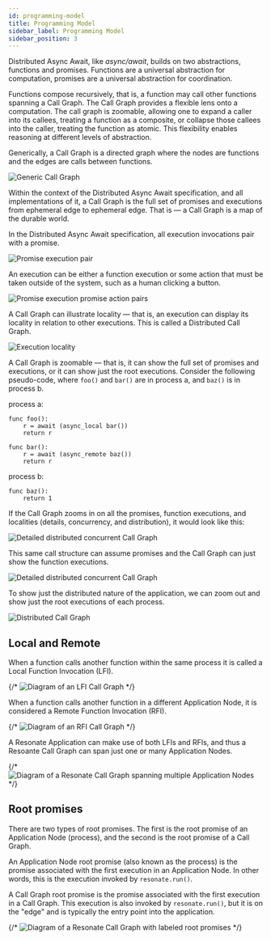 ```yaml
---
id: programming-model
title: Programming Model
sidebar_label: Programming Model
sidebar_position: 3
---
```


Distributed Async Await, like _async/await_, builds on two abstractions, functions and promises.
Functions are a universal abstraction for computation, promises are a universal abstraction for coordination.

Functions compose recursively, that is, a function may call other functions spanning a Call Graph.
The Call Graph provides a flexible lens onto a computation.
The call graph is zoomable, allowing one to expand a caller into its callees, treating a function as a composite, or collapse those callees into the caller, treating the function as atomic.
This flexibility enables reasoning at different levels of abstraction.


Generically, a Call Graph is a directed graph where the nodes are functions and the edges are calls between functions.

<LabeledDiagram>
  <img src="/img/generic-call-graph.svg" alt="Generic Call Graph" />
</LabeledDiagram>

Within the context of the Distributed Async Await specification, and all implementations of it, a Call Graph is the full set of promises and executions from ephemeral edge to ephemeral edge.
That is — a Call Graph is a map of the durable world.

In the Distributed Async Await specification, all execution invocations pair with a promise.

<LabeledDiagram>
  <img src="/img/promise-execution-pair.svg" alt="Promise execution pair" />
</LabeledDiagram>

An execution can be either a function execution or some action that must be taken outside of the system, such as a human clicking a button.

![Promise execution promise action pairs](/img/promise-execution-promise-action-pairs.svg)

A Call Graph can illustrate locality — that is, an execution can display its locality in relation to other executions.
This is called a Distributed Call Graph.

![Execution locality](/img/execution-locality.svg)

A Call Graph is zoomable — that is, it can show the full set of promises and executions, or it can show just the root executions.
Consider the following pseudo-code, where `foo()` and `bar()` are in process a, and `baz()` is in process b.

process a:

```text
func foo():
    r = await (async_local bar())
    return r

func bar():
    r = await (async_remote baz())
    return r
```

process b:

```text
func baz():
    return 1
```

If the Call Graph zooms in on all the promises, function executions, and localities (details, concurrency, and distribution), it would look like this:

![Detailed distributed concurrent Call Graph](/img/detailed-distributed-concurrent-call-graph.svg)

This same call structure can assume promises and the Call Graph can just show the function executions.

![Detailed distributed concurrent Call Graph](/img/distributed-concurrent-call-graph.svg)

To show just the distributed nature of the application, we can zoom out and show just the root executions of each process.

![Distributed Call Graph](/img/distributed-call-graph.svg)

## Local and Remote

When a function calls another function within the same process it is called a Local Function Invocation (LFI).

{/* ![Diagram of an LFI Call Graph](/img/lfc-call-graph.svg) */}

When a function calls another function in a different Application Node, it is considered a Remote Function Invocation (RFI).

{/* ![Diagram of an RFI Call Graph](/img/rfc-call-graph.svg) */}

A Resonate Application can make use of both LFIs and RFIs, and thus a Resoante Call Graph can span just one or many Application Nodes.

{/* ![Diagram of a Resonate Call Graph spanning multiple Application Nodes](/img/complex-rfc-call-graph.svg) */}

## Root promises

There are two types of root promises.
The first is the root promise of an Application Node (process), and the second is the root promise of a Call Graph.

An Application Node root promise (also known as the process) is the promise associated with the first execution in an Application Node.
In other words, this is the execution invoked by `resonate.run()`.

A Call Graph root promise is the promise associated with the first execution in a Call Graph.
This execution is also invoked by `resonate.run()`, but it is on the "edge" and is typically the entry point into the application.

{/* ![Diagram of a Resonate Call Graph with labeled root promises](/img/labeled-complex-rfc-call-graph.svg) */}
